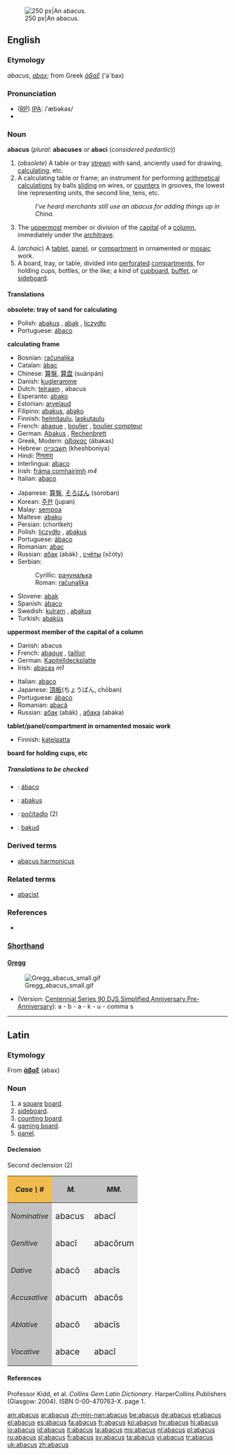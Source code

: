 {{wikisource1911Enc|Abacus}}
[[Image:Boulier1.JPG|thumb|right|250 px|An abacus.]]
==English==

===Etymology===
{{L.}} ''abacus'', ''[[abax]]''; from Greek ''[[ἄβαξ]]'' ('a`bax)

===Pronunciation===
* ([[RP]]) [[IPA]]: /ˈæbəkəs/
*{{audio|en-us-abacus.ogg|Audio (US)}}

===Noun===
'''abacus''' (''plural:'' '''abacuses''' ''or'' '''abaci''' (''considered pedantic''))

# <!--DefA-->(''obsolete'') A table or tray [[strewn]] with sand, anciently used for drawing, [[calculating]], etc.
# <!--DefB-->A calculating table or frame; an instrument for performing [[arithmetical]] [[calculations]] by balls [[sliding]] on wires, or [[counters]] in grooves, the lowest line representing units, the second line, tens, etc.
#:''I've heard merchants still use an abacus for adding things up in China.''
# <!--DefC-->{{architecture}} The [[uppermost]] member or division of the [[capital]] of a [[column]], immediately under the [[architrave]].
# <!--DefD-->(''archaic'') A [[tablet]], [[panel]], or [[compartment]] in ornamented or [[mosaic]] work.
# <!--DefE-->A board, tray, or table, divided into [[perforated]] [[compartments]], for holding cups, bottles, or the like; a kind of [[cupboard]], [[buffet]], or [[sideboard]].

====Translations====

<!--DefA-->'''obsolete: tray of sand for calculating'''
{{top}}
{{mid}}
*Polish: [[abakus]] {{m}}, [[abak]] {{m}}, [[liczydło]] {{n}}
*Portuguese: [[ábaco]] {{m}}
{{bottom}}

<!--DefB-->'''calculating frame'''
{{top}}
*Bosnian: [[računaljka]] {{f}}
*Catalan: [[àbac]]
*Chinese: [[算盤]], [[算盘]] (suànpán)
*Danish: [[kugleramme]]
*Dutch: [[telraam]] {{n}}, abacus {{m}}
*Esperanto: [[abako]]
*Estonian: [[arvelaud]]
*Filipino: [[abakus]], [[abako]]
*Finnish: [[helmitaulu]], [[laskutaulu]]
*French: [[abaque]] {{m}}, [[boulier]] {{m}}, [[boulier compteur]] {{m}}
*German: [[Abakus]] {{m}}, [[Rechenbrett]] {{n}}
*Greek, Modern: [[άβακας]] (ábakas) {{m}}
*Hebrew: [[חשבונייה]] (kheshboniya) {{f}}
*Hindi: [[गिनतारा]] {{m}}
*Interlingua: [[abaco#Interlingua|abaco]]
*Irish: [[fráma comhairimh]] ''m4''
*Italian: [[abaco#Italian|abaco]] {{m}}
{{mid}}
*Japanese: [[算盤]], [[そろばん]] (soroban)
*Korean: [[주판]] (jupan)
*Malay: [[sempoa]]
*Maltese: [[abaku]] {{m}}
*Persian: {{FAchar|[[چرتکه]]}} (chortkeh)
*Polish: [[liczydło]] {{n}}, [[abakus#Polish|abakus]] {{m}}
*Portuguese: [[ábaco#Portuguese|ábaco]] {{m}}
*Romanian: [[abac]] {{n}}
*Russian: [[абак]] (abák) {{m}}, [[счёты]] (sčóty) {{p}}
*Serbian:
*:Cyrillic: [[рачунаљка]] {{f}}
*:Roman: [[računaljka]] {{f}}
*Slovene: [[abak]] {{m}}
*Spanish: [[ábaco#Spanish|ábaco]] {{m}}
*Swedish: [[kulram]] {{c}}, [[abakus#Swedish|abakus]]
*Turkish: [[abaküs]]
{{bottom}}

<!--DefC-->'''uppermost member of the capital of a column'''
{{top}}
*Danish: abacus
*French: [[abaque]] {{f}}, [[tailloir]] {{m}}
*German: [[Kapitelldeckplatte]] {{f}}
*Irish: [[abacas]] ''m1''
{{mid}}
*Italian: [[abaco#Italian|abaco]] {{m}}
*Japanese: [[頂板]](ちょうばん, chōban)
*Portuguese: [[ábaco]] {{m}}
*Romanian: [[abacă]] {{f}}
*Russian: [[абак]] (abák) {{m}}, [[абака]] (abáka) {{f}}
{{bottom}}

<!--DefD-->'''tablet/panel/compartment in ornamented mosaic work'''
{{top}}
*Finnish: [[katelaatta]]
{{mid}}
{{bottom}}

<!--DefE-->'''board for holding cups, etc'''
{{top}}
{{mid}}
{{bottom}}

=====Translations to be checked=====
<!--Remove this section once all of the translations below have been moved into the tables above.-->
{{checktrans}}
*{{ttbc|Galician|[[Galician]]}}: [[ábaco]]
*{{ttbc|Indonesian}}: [[abakus]]
*{{ttbc|Slovak}}: [[počítadlo]] {{n}} (2)
*{{ttbc|Volapük|[[Volapük]]}}: [[bakud]]

===Derived terms===
*[[abacus harmonicus]]

===Related terms===
*[[abacist]]

===References===
*{{R:Webster 1913}}

{{rfc-header|[http://en.wikipedia.org/wiki/Shorthand Shorthand]}}
===[http://en.wikipedia.org/wiki/Shorthand Shorthand]===

====[http://en.wikipedia.org/wiki/Gregg_Shorthand Gregg]====
[[Image:Gregg_abacus_small.gif|right]]
*(Version: [http://en.wikipedia.org/wiki/Gregg_Shorthand#Centennial_Gregg_Shorthand Centennial],[http://en.wikipedia.org/wiki/Gregg_Shorthand#Series_90_Gregg_Shorthand  Series 90],[http://en.wikipedia.org/wiki/Gregg_Shorthand#Diamond_Jubilee_Gregg_Shorthand  DJS],[http://en.wikipedia.org/wiki/Gregg_Shorthand#Simplified_Gregg_Shorthand Simplified],[http://en.wikipedia.org/wiki/Gregg_Shorthand#Anniversary_Gregg_Shorthand Anniversary],[http://en.wikipedia.org/wiki/Gregg_Shorthand#Pre-Anniversary_Gregg_Shorthand Pre-Anniversary]): a - b - a - k - u - comma s

----

==Latin==

===Etymology===
From {{AGr.|la}} '''[[ἄβαξ]]''' (abax)

===Noun===
{{la-noun|abacus|abaci|abucī|m|second}}

# a [[square]] [[board]].
# [[sideboard]].
# [[counting board]].
# [[gaming board]].
# [[panel]].

====Declension====

Second declension (2)
{| cellpadding="5" border="1"
!style="background:#F1BC4E;"| ''Case \ #''
!style="background:#C0C0C0;"| ''M.''
!style="background:#C0C0C0;"| ''MM.''
|-
!style="background:#C0C0C0;"| ''Nominative''
|style="background:#F5F5F5;"| <big> abacus
|style="background:#F5F5F5;"| <big> abacī
|-
!style="background:#C0C0C0;"| ''Genitive''
|style="background:#F5F5F5;"| <big> abacī
|style="background:#F5F5F5;"| <big> abacōrum
|-
!style="background:#C0C0C0;"| ''Dative''
|style="background:#F5F5F5;"| <big> abacō
|style="background:#F5F5F5;"| <big> abacīs
|-
!style="background:#C0C0C0;"| ''Accusative''
|style="background:#F5F5F5;"| <big> abacum
|style="background:#F5F5F5;"| <big> abacōs
|-
!style="background:#C0C0C0;"| ''Ablative''
|style="background:#F5F5F5;"| <big> abacō
|style="background:#F5F5F5;"| <big> abacīs
|-
!style="background:#C0C0C0;"| ''Vocative''
|style="background:#F5F5F5;"| <big> abace
|style="background:#F5F5F5;"| <big> abacī
|}

====References====
Professor Kidd, et al. ''Collins Gem Latin Dictionary''. HarperCollins Publishers (Glasgow: 2004). ISBN 0-00-470763-X. page 1.

[[am:abacus]]
[[ar:abacus]]
[[zh-min-nan:abacus]]
[[be:abacus]]
[[de:abacus]]
[[et:abacus]]
[[el:abacus]]
[[es:abacus]]
[[fa:abacus]]
[[fr:abacus]]
[[ko:abacus]]
[[hy:abacus]]
[[hi:abacus]]
[[io:abacus]]
[[id:abacus]]
[[it:abacus]]
[[la:abacus]]
[[ms:abacus]]
[[nl:abacus]]
[[pl:abacus]]
[[ru:abacus]]
[[sl:abacus]]
[[fi:abacus]]
[[sv:abacus]]
[[ta:abacus]]
[[vi:abacus]]
[[tr:abacus]]
[[uk:abacus]]
[[zh:abacus]]